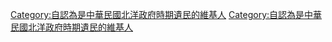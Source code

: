 {{Userbox-2
  |id1=[[File:Flag of China (1912–1928).svg|60px]]
  |id1-c=#eeeeee
  |id1-s=12
  |info=這位用戶自认为是[[中華民國北洋政府時期]]遗民。
  |info-fc=#000000
  |info-s=9
  |border-c=#000000
  |id2-c=#eeeeee
  |id2=[[File:唐紹儀內閣閣員1.jpg|60px]]
}}
<includeonly>[[Category:自認為是中華民國北洋政府時期遺民的維基人]]</includeonly>
<noinclude>[[Category:自認為是中華民國北洋政府時期遺民的維基人]]</noinclude>